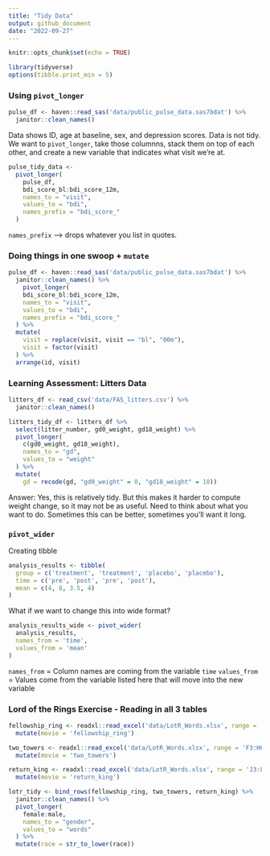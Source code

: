 ```yaml
---
title: "Tidy Data"
output: github_document
date: "2022-09-27"
---
```


```r
knitr::opts_chunk$set(echo = TRUE)
```

```r
library(tidyverse)
options(tibble.print_min = 5)
```

### Using `pivot_longer`
```r
pulse_df <- haven::read_sas('data/public_pulse_data.sas7bdat') %>%
  janitor::clean_names()
```
Data shows ID, age at baseline, sex, and depression scores. Data is not tidy.
We want to `pivot_longer`, take those columnns, stack them on top of each other, and create a new variable that indicates what visit we're at.

```r
pulse_tidy_data <-
  pivot_longer(
    pulse_df, 
    bdi_score_bl:bdi_score_12m,
    names_to = "visit",
    values_to = "bdi",
    names_prefix = "bdi_score_"
  )
```
`names_prefix` --> drops whatever you list in quotes.

### Doing things in one swoop + `mutate`
```r
pulse_df <- haven::read_sas('data/public_pulse_data.sas7bdat') %>%
  janitor::clean_names() %>% 
    pivot_longer(
    bdi_score_bl:bdi_score_12m,
    names_to = "visit",
    values_to = "bdi",
    names_prefix = "bdi_score_"
  ) %>% 
  mutate(
    visit = replace(visit, visit == "bl", "00m"),
    visit = factor(visit)
  ) %>% 
  arrange(id, visit)
```


### Learning Assessment: Litters Data
```r
litters_df <- read_csv('data/FAS_litters.csv') %>% 
  janitor::clean_names()

litters_tidy_df <- litters_df %>% 
  select(litter_number, gd0_weight, gd18_weight) %>% 
  pivot_longer(
    c(gd0_weight, gd18_weight),
    names_to = "gd",
    values_to = "weight"
  ) %>% 
  mutate(
    gd = recode(gd, "gd0_weight" = 0, "gd18_weight" = 18))
```
Answer: Yes, this is relatively tidy. But this makes it harder to compute weight change, so it may not be as useful. 
Need to think about what you want to do. Sometimes this can be better, sometimes you'll want it long. 


### `pivot_wider`
Creating tibble
```r
analysis_results <- tibble(
  group = c('treatment', 'treatment', 'placebo', 'placebo'),
  time = c('pre', 'post', 'pre', 'post'),
  mean = c(4, 8, 3.5, 4)
)
```

What if we want to change this into wide format? 
```r
analysis_results_wide <- pivot_wider(
  analysis_results,
  names_from = 'time',
  values_from = 'mean'
)
```

`names_from` = Column names are coming from the variable `time`
`values_from` = Values come from the variable listed here that will move into the new variable


### Lord of the Rings Exercise - Reading in all 3 tables
```r
fellowship_ring <- readxl::read_excel('data/LotR_Words.xlsx', range = 'B3:D6') %>% 
  mutate(movie = 'fellowship_ring')

two_towers <- readxl::read_excel('data/LotR_Words.xlsx', range = 'F3:H6') %>% 
  mutate(movie = 'two_towers')

return_king <- readxl::read_excel('data/LotR_Words.xlsx', range = 'J3:L6') %>% 
  mutate(movie = 'return_king')

lotr_tidy <- bind_rows(fellowship_ring, two_towers, return_king) %>% 
  janitor::clean_names() %>% 
  pivot_longer(
    female:male,
    names_to = "gender",
    values_to = "words"
  ) %>% 
  mutate(race = str_to_lower(race))
```

